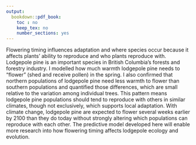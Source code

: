 ```yaml
---
output:
  bookdown::pdf_book:
    toc : no
    keep_tex: no
    number_sections: yes
---
```


<!-- Remember, It can't be longer than 150 words! -->

Flowering timing influences adaptation and where species occur because it affects plants' ability to reproduce and who plants reproduce with. 
Lodgepole pine is an important species in British Columbia's forests and forestry industry.
I modelled how much warmth lodgepole pine needs to "flower" (shed and receive pollen) in the spring. 
I also confirmed that northern populations of lodgepole pine need less warmth to flower than southern populations and quantified those differences, which are small relative to the variation among individual trees.
This pattern means lodgepole pine populations should tend to reproduce with others in similar climates, though not exclusively, which supports local adaptation.
With climate change, lodgepole pine are expected to flower several weeks earlier by 2100 than they do today without strongly altering which populations can reproduce with each other.
The predictive model developed here will enable more research into how flowering timing affects lodgepole ecology and evolution.
